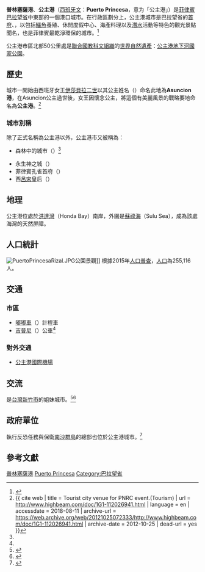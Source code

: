 {{Infobox settlement
| name                    = 公主港
| official_name           = 公主港市
| settlement_type         = {{link-en|菲律賓城市|Cities in the Philippines#City classification|高度城市化的城市}}
| image_skyline           = Puerto Princesa.jpg
| pushpin_map             = Philippines
| pushpin_map_caption     = 在菲律賓群島的相對位置
| subdivision_type        = [[世界政區索引|國家]]
| subdivision_name        = {{PHI}}
| subdivision_type1       = [[菲律宾行政区划|大區]]
| subdivision_name1       = [[民马罗巴区|民马罗巴区]] (Region IV-B)
| subdivision_type2       = [[菲律宾省份列表|省]]
| subdivision_name2       = [[巴拉望省|巴拉望省]] <small>(地理區域)</small>
| subdivision_type3       = {{tsl|en|House of Representatives of the Philippines#District representation|議會區域}}
| subdivision_name3       = {{tsl|en|Legislative districts of Palawan#3rd District|巴拉望省第三區}}
| established_title       = 建立
| established_date        = 1872
| established_title1      = 都市化
| established_date1       = 1961年6月21日
| established_title2      = 高度城市化的城市
| established_date2       = 2007年7月9日
| parts_type              = [[描籠涯|描籠涯]]（菲律賓的小型行政區域）
| parts_style             = para
| p1                      = 第66區
| leader_party            = {{tsl|en|Nationalist People's Coalition|民族主義人民聯盟}}
| leader_title            = 市長
| leader_name             = Lucilo R. Bayron
| area_footnotes          = <ref name=PSGC>{{cite web |title=Province: PALAWAN |url=http://www.nscb.gov.ph/activestats/psgc/province.asp?regName=REGION+IV-B+%28MIMAROPA%29&regCode=17&provCode=175300000&provName=PALAWAN |work=PSGC Interactive |publisher=National Statistical Coordination Board |accessdate=15 November 2012 |location=Makati City, Philippines |deadurl=yes |archiveurl=https://web.archive.org/web/20121114165638/http://www.nscb.gov.ph/activestats/psgc/province.asp?regName=REGION%20IV-B%20%28MIMAROPA%29&regCode=17&provCode=175300000&provName=PALAWAN |archivedate=2012年11月14日 }}</ref>
| area_total_km2          = {{PH wikidata|area}}
| population_footnotes    = {{PH census|current}}
| population_total        = {{PH wikidata|population_total}}
| population_density_km2  = auto
| elevation_m             = 
| blank_name_sec1         = {{tsl|en|Cities of the Philippines#Classification|菲律賓城市類別列表}}
| blank_info_sec1         = 高度城市化的一級城市
| timezone                = [[Philippine_Standard_Time|PHT]] 菲律賓標準時間
| utc_offset              = +8
| postal_code_type        = {{tsl|en|List of ZIP codes in the Philippines||郵遞區號}}
| postal_code             = 5300 to 5301 
| area_code_type         = {{areacodestyle}}
| area_code               = {{PH wikidata|area_code}}
| website                 = {{Official URL}}
| footnotes               = 
}}

'''普林塞薩港'''、'''公主港'''（[[西班牙文|西班牙文]]：'''Puerto Princesa'''，意为「公主港」）是[[菲律賓|菲律賓]][[巴拉望省|巴拉望省]]中東部的一個港口城市。在行政區劃分上，公主港城市是巴拉望省的[[首府|首府]]、{{tsl|en|Cities of the Philippines|菲律賓一級城市}}，以包括[[鱷魚|鱷魚]]養殖、休閒度假中心、海產料理以及[[潛水|潛水]]活動等特色的觀光景點聞名，也是菲律賓最乾淨環保的城市。<ref name = "Meet The Cleanest City Of Philippines- Puerto Princesa_2017">{{cite web | title = Meet The Cleanest City Of Philippines- Puerto Princesa | url = https://www.makemytrip.com/blog/meet-the-cleanest-city-of-philippines-puerto-princesa | language = en | date = 2017-04-03 | access-date = 2018-08-11 | archive-date = 2018-08-11 | archive-url = https://web.archive.org/web/20180811133451/https://www.makemytrip.com/blog/meet-the-cleanest-city-of-philippines-puerto-princesa | dead-url = no }}</ref>

公主港市區北部50公里處是[[聯合國教科文組織|聯合國教科文組織]]的[[世界自然遺產|世界自然遺產]]：[[公主港地下河國家公園|公主港地下河國家公園]]。

== 歷史 ==
城市一開始由西班牙女王[[伊莎贝拉二世_(西班牙)|伊莎貝拉二世]]以其公主姓名（{{lang-es|Asuncion}}）命名此地為'''Asuncion港'''，在Asuncion公主過世後，女王因懷念公主，將這個有美麗風景的戰略要地命名為'''公主港'''。<ref name="Tourist city venue for PNRC event.(Tourism)_2018">{{ cite web | title = Tourist city venue for PNRC event.(Tourism) | url = http://www.highbeam.com/doc/1G1-112026941.html | language = en | accessdate = 2018-08-11 | archive-url = https://web.archive.org/web/20121025072333/http://www.highbeam.com/doc/1G1-112026941.html | archive-date = 2012-10-25 | dead-url = yes }}</ref>

=== 城市別稱 ===
除了正式名稱為公主港以外，公主港市又被稱為：
* 森林中的城市（{{lang-en|The City in a Forest}}）<ref name = "Meet The Cleanest City Of Philippines- Puerto Princesa_2017" />

* 永生神之城（{{lang-en|City of the Living God}}）
* 菲律賓孔雀首府（{{lang-en|Peacock Capital of the Philippines}}）
* 西[[呂宋|呂宋]]皇后（{{lang-en|Queen city of The Western Luzon}}）

== 地理 ==
公主港位處於[[洪達灣|洪達灣]]（Honda Bay）南岸，外圍是[[蘇祿海|蘇祿海]]（Sulu Sea），成為該處海灣的天然屏障。

== 人口統計 ==
[[File:PuertoPrincesaRizal.JPG|thumb]]公園景觀]]
根據2015年[[人口普查|人口普查]]，[[人口|人口]]為255,116人。

== 交通 ==

=== 市區 ===
* [[嘟嘟車|嘟嘟車]]（{{lang-en|Tricycle}}）計程車
* [[吉普尼|吉普尼]]（{{lang-en|Jeepney}}）公車<ref name = "欣旅遊 Bon Voyage 2016/12月 NO.52: 2017全球最佳旅遊城市_2016">{{cite web | title = 欣旅遊 Bon Voyage 2016/12月 NO.52: 2017全球最佳旅遊城市 | url = https://books.google.com.tw/books?id=DNTLDQAAQBAJ&pg=PA118&dq=%E8%8F%B2%E5%BE%8B%E8%B3%93+%E5%85%AC%E4%B8%BB%E6%B8%AF&hl=zh-TW&sa=X&ved=0ahUKEwjo_4Wct-TcAhXMdd4KHcCwAj8Q6AEIQzAF#v=onepage&q=%E8%8F%B2%E5%BE%8B%E8%B3%93%20%E5%85%AC%E4%B8%BB%E6%B8%AF&f=false | publisher = 欣傳媒股份有限公司, 2016 | author = 作者：欣傳媒編輯部 | language = zh-tw | date = 2016年12月5日 | access-date = 2018年8月11日 | archive-date = 2020年12月23日 | archive-url = https://web.archive.org/web/20201223080925/https://books.google.com.tw/books?id=DNTLDQAAQBAJ&pg=PA118&dq=%E8%8F%B2%E5%BE%8B%E8%B3%93+%E5%85%AC%E4%B8%BB%E6%B8%AF&hl=zh-TW&sa=X&ved=0ahUKEwjo_4Wct-TcAhXMdd4KHcCwAj8Q6AEIQzAF#v=onepage&q=%E8%8F%B2%E5%BE%8B%E8%B3%93%20%E5%85%AC%E4%B8%BB%E6%B8%AF&f=false | dead-url = no }}</ref>

=== 對外交通 ===
* [[公主港國際機場|公主港國際機場]]

== 交流 ==
是[[台灣|台灣]][[新竹市|新竹市]]的姐妹城市。<ref name = "姊妹市 -新竹市政府_2018">{{cite web | title = 姊妹市 -新竹市政府 | url = https://www.hccg.gov.tw/ch/home.jsp?id=36&parentpath=0,18 | language = zh-tw | accessdate = 2018-08-11 | archive-date = 2019-07-17 | archive-url = https://web.archive.org/web/20190717045148/https://www.hccg.gov.tw/ch/home.jsp?id=36&parentpath=0,18 | dead-url = no }}</ref><ref name = "臺灣月刊, 第 265-276 期_ 2005">{{cite web | title = 臺灣月刊, 第 265-276 期 | url = https://books.google.com.tw/books?id=0oa9P68lwuoC&q=%E8%8F%B2%E5%BE%8B%E8%B3%93+%E5%85%AC%E4%B8%BB%E6%B8%AF&dq=%E8%8F%B2%E5%BE%8B%E8%B3%93+%E5%85%AC%E4%B8%BB%E6%B8%AF&hl=zh-TW&sa=X&ved=0ahUKEwjo_4Wct-TcAhXMdd4KHcCwAj8Q6AEILzAC | publisher = 台灣省政府新聞處 | language = zh-tw | accessdate = 2018-08-11 | archive-date = 2020-12-23 | archive-url = https://web.archive.org/web/20201223080906/https://books.google.com.tw/books?id=0oa9P68lwuoC&q=%E8%8F%B2%E5%BE%8B%E8%B3%93+%E5%85%AC%E4%B8%BB%E6%B8%AF&dq=%E8%8F%B2%E5%BE%8B%E8%B3%93+%E5%85%AC%E4%B8%BB%E6%B8%AF&hl=zh-TW&sa=X&ved=0ahUKEwjo_4Wct-TcAhXMdd4KHcCwAj8Q6AEILzAC | dead-url = no }}</ref>

== 政府單位 ==
執行反恐任務與保衛[[南沙群島|南沙群島]]的{{tsl|en|AFP Western Command|西部指揮中心}}總部也位於公主港城市。<ref name = "Sea Tensions Deepen With China's Rise_2012">{{cite web | title = Sea Tensions Deepen With China's Rise | url = https://www.wsj.com/articles/SB10001424052702304065704577423962285903208 | publisher = The Wall Street Journal | author = James Hookway | language = en | date = 2012-06-08 | access-date = 2018-08-11 | archive-date = 2020-12-24 | archive-url = https://web.archive.org/web/20201224002338/https://www.wsj.com/articles/SB10001424052702304065704577423962285903208 | dead-url = no }}</ref>

== 參考文獻 ==
{{Reflist}}

[[Category:普林塞薩港|]]
[[Category:菲律宾省会城市|Puerto Princesa]]
[[Category:巴拉望省|Category:巴拉望省]]